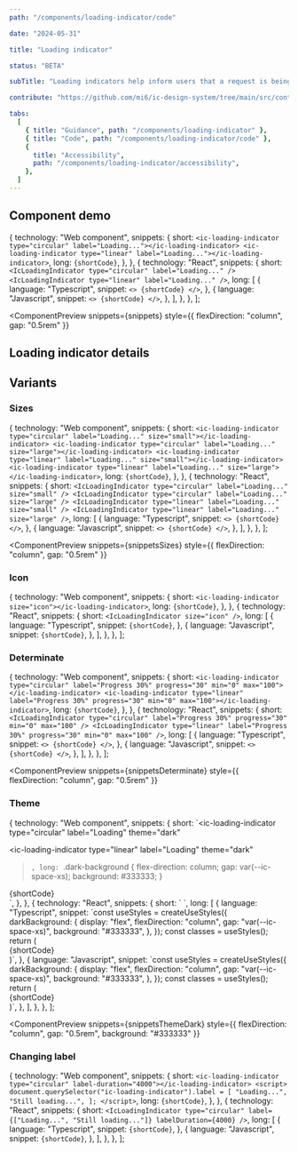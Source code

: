```yaml
---
path: "/components/loading-indicator/code"

date: "2024-05-31"

title: "Loading indicator"

status: "BETA"

subTitle: "Loading indicators help inform users that a request is being processed. Circular and linear indicators provide flexibility in design."

contribute: "https://github.com/mi6/ic-design-system/tree/main/src/content/structured/components/loading-indicator"

tabs:
  [
    { title: "Guidance", path: "/components/loading-indicator" },
    { title: "Code", path: "/components/loading-indicator/code" },
    {
      title: "Accessibility",
      path: "/components/loading-indicator/accessibility",
    },
  ]
---
```



## Component demo

  {
    technology: "Web component",
    snippets: {
      short: `<ic-loading-indicator type="circular" label="Loading..."></ic-loading-indicator>
<ic-loading-indicator type="linear" label="Loading..."></ic-loading-indicator>`,
      long: `{shortCode}`,
    },
  },
  {
    technology: "React",
    snippets: {
      short: `<IcLoadingIndicator type="circular" label="Loading..." />
<IcLoadingIndicator type="linear" label="Loading..." />`,
      long: [
        {
          language: "Typescript",
          snippet: `<>
  {shortCode}
</>`,
        },
        {
          language: "Javascript",
          snippet: `<>
  {shortCode}
</>`,
        },
      ],
    },
  },
];

<ComponentPreview
  snippets={snippets}
  style={{ flexDirection: "column", gap: "0.5rem" }}
>
  <IcLoadingIndicator type="circular" label="Loading..." />
  <IcLoadingIndicator type="linear" label="Loading..." />
</ComponentPreview>

## Loading indicator details

<ComponentDetails component="ic-loading-indicator" />

## Variants

### Sizes

  {
    technology: "Web component",
    snippets: {
      short: `<ic-loading-indicator type="circular" label="Loading..." size="small"></ic-loading-indicator>
<ic-loading-indicator type="circular" label="Loading..." size="large"></ic-loading-indicator>
<ic-loading-indicator type="linear" label="Loading..." size="small"></ic-loading-indicator>
<ic-loading-indicator type="linear" label="Loading..." size="large"></ic-loading-indicator>`,
      long: `{shortCode}`,
    },
  },
  {
    technology: "React",
    snippets: {
      short: `<IcLoadingIndicator type="circular" label="Loading..." size="small" />
<IcLoadingIndicator type="circular" label="Loading..." size="large" />
<IcLoadingIndicator type="linear" label="Loading..." size="small" />
<IcLoadingIndicator type="linear" label="Loading..." size="large" />`,
      long: [
        {
          language: "Typescript",
          snippet: `<>
  {shortCode}
</>`,
        },
        {
          language: "Javascript",
          snippet: `<>
  {shortCode}
</>`,
        },
      ],
    },
  },
];

<ComponentPreview
  snippets={snippetsSizes}
  style={{ flexDirection: "column", gap: "0.5rem" }}
>
  <IcLoadingIndicator type="circular" label="Loading..." size="small" />
  <IcLoadingIndicator type="circular" label="Loading..." size="large" />
  <IcLoadingIndicator type="linear" label="Loading..." size="small" />
  <IcLoadingIndicator type="linear" label="Loading..." size="large" />
</ComponentPreview>

### Icon

  {
    technology: "Web component",
    snippets: {
      short: `<ic-loading-indicator size="icon"></ic-loading-indicator>`,
      long: `{shortCode}`,
    },
  },
  {
    technology: "React",
    snippets: {
      short: `<IcLoadingIndicator size="icon" />`,
      long: [
        {
          language: "Typescript",
          snippet: `{shortCode}`,
        },
        {
          language: "Javascript",
          snippet: `{shortCode}`,
        },
      ],
    },
  },
];

<ComponentPreview snippets={snippetsIcon}>
  <IcLoadingIndicator size="icon" />
</ComponentPreview>

### Determinate

  {
    technology: "Web component",
    snippets: {
      short: `<ic-loading-indicator type="circular" label="Progress 30%" progress="30" min="0" max="100"></ic-loading-indicator>
<ic-loading-indicator type="linear" label="Progress 30%" progress="30" min="0" max="100"></ic-loading-indicator>`,
      long: `{shortCode}`,
    },
  },
  {
    technology: "React",
    snippets: {
      short: `<IcLoadingIndicator type="circular" label="Progress 30%" progress="30" min="0" max="100" />
<IcLoadingIndicator type="linear" label="Progress 30%" progress="30" min="0" max="100" />`,
      long: [
        {
          language: "Typescript",
          snippet: `<>
  {shortCode}
</>`,
        },
        {
          language: "Javascript",
          snippet: `<>
  {shortCode}
</>`,
        },
      ],
    },
  },
];

<ComponentPreview
  snippets={snippetsDeterminate}
  style={{ flexDirection: "column", gap: "0.5rem" }}
>
  <IcLoadingIndicator
    type="circular"
    label="Progress 30%"
    progress="30"
    min="0"
    max="100"
  />
  <IcLoadingIndicator
    type="linear"
    label="Progress 30%"
    progress="30"
    min="0"
    max="100"
  />
</ComponentPreview>

### Theme

  {
    technology: "Web component",
    snippets: {
      short: `<ic-loading-indicator
    type="circular"
    label="Loading"
    theme="dark"
  ></ic-loading-indicator>
  <ic-loading-indicator
    type="linear"
    label="Loading"
    theme="dark"
  ></ic-loading-indicator>`,
      long: `.dark-background {
      flex-direction: column; 
      gap: var(--ic-space-xs); 
      background: #333333;
    }
  </style>
    <body>
      <div class="dark-background">
        {shortCode}
      </div>`,
    },
  },
  {
    technology: "React",
    snippets: {
      short: `<IcLoadingIndicator type="circular" label="Loading" theme="dark" />
<IcLoadingIndicator type="linear" label="Loading" theme="dark" />`,
      long: [
        {
          language: "Typescript",
          snippet: `const useStyles = createUseStyles({
  darkBackground: {
    display: "flex",
    flexDirection: "column", 
    gap: "var(--ic-space-xs)", 
    background: "#333333",
  },
});
const classes = useStyles();
return (
  <div className={classes.darkBackground}>
    {shortCode}
  </div>
)`,
        },
        {
          language: "Javascript",
          snippet: `const useStyles = createUseStyles({
  darkBackground: {
    display: "flex",
    flexDirection: "column", 
    gap: "var(--ic-space-xs)", 
    background: "#333333",
  },
});
const classes = useStyles();
return (
  <div className={classes.darkBackground}>
    {shortCode}
  </div>
)`,
        },
      ],
    },
  },
];

<ComponentPreview
  snippets={snippetsThemeDark}
  style={{ flexDirection: "column", gap: "0.5rem", background: "#333333" }}
>
  <IcLoadingIndicator type="circular" label="Loading" theme="dark" />
  <IcLoadingIndicator type="linear" label="Loading" theme="dark" />
</ComponentPreview>

### Changing label

  {
    technology: "Web component",
    snippets: {
      short: `<ic-loading-indicator type="circular" label-duration="4000"></ic-loading-indicator>
      <script>
          document.querySelector("ic-loading-indicator").label = [
            "Loading...",
            "Still loading...",
          ];
        </script>`,
      long: `{shortCode}`,
    },
  },
  {
    technology: "React",
    snippets: {
      short: `<IcLoadingIndicator
      type="circular"
      label={["Loading...", "Still loading..."]}
      labelDuration={4000}
    />`,
      long: [
        {
          language: "Typescript",
          snippet: `{shortCode}`,
        },
        {
          language: "Javascript",
          snippet: `{shortCode}`,
        },
      ],
    },
  },
];

<ComponentPreview snippets={snippetsChangingLabel}>
  <IcLoadingIndicator
    type="circular"
    label={["Loading...", "Still loading..."]}
    labelDuration={4000}
  />
</ComponentPreview>
